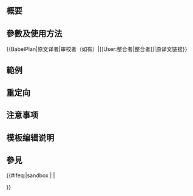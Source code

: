 <includeonly><!-- 在這裡加入模板的保護標識 --></includeonly><noinclude>{{Documentation subpage}}</noinclude>
<!-- 在本行下編輯模板說明 -->
== 概要 ==

== 參數及使用方法 ==
<nowiki>{{BabelPlan|原文译者|审校者（如有）|[[User:整合者|整合者]]|原译文链接}}</nowiki><br />

== 範例 ==

== 重定向 ==

== 注意事项 ==

== 模板编辑说明 ==

== 參見 ==

<includeonly>{{#ifeq:{{SUBPAGENAME}}|sandbox | |
<!-- 本行下加入模板的分類，跨維基連結加入Wikidata（參見[[Wikipedia:Wikidata]]） -->

}}</includeonly>